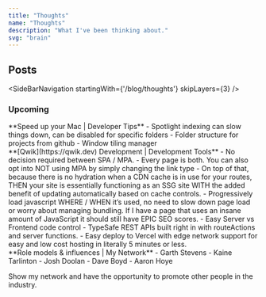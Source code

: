 ```yaml
---
title: "Thoughts"
name: "Thoughts"
description: "What I've been thinking about."
svg: "brain"
---
```



## Posts
<SideBarNavigation startingWith={'/blog/thoughts'} skipLayers={3} />

### Upcoming

<articles>
<article>
**Speed up your Mac | Developer Tips**
- Spotlight indexing can slow things down, can be disabled for specific folders
- Folder structure for projects from github
- Window tiling manager
</article>

<article>
**[Qwik](https://qwik.dev) Development | Development Tools**
- No decision required between SPA / MPA.
    - Every page is both. You can also opt into NOT using MPA by simply changing the link type
    - On top of that, because there is no hydration when a CDN cache is in use for your routes, THEN your site is essentially functioning as an SSG site WITH the added benefit of updating automatically based on cache controls.
- Progressively load javascript WHERE / WHEN it’s used, no need to slow down page load or worry about managing bundling. If I have a page that uses an insane amount of JavaScript it should still have EPIC SEO scores.
- Easy Server vs Frontend code control
- TypeSafe REST APIs built right in with routeActions and server functions.
- Easy deploy to Vercel with edge network support for easy and low cost hosting in literally 5 minutes or less.
</article>

<article>
**Role models & influences | My Network** 
- Garth Stevens
- Kaine Tarlinton
- Josh Doolan
- Dave Boyd
- Aaron Hoye

Show my network and have the opportunity to promote other people in the industry.
</article>
</articles>